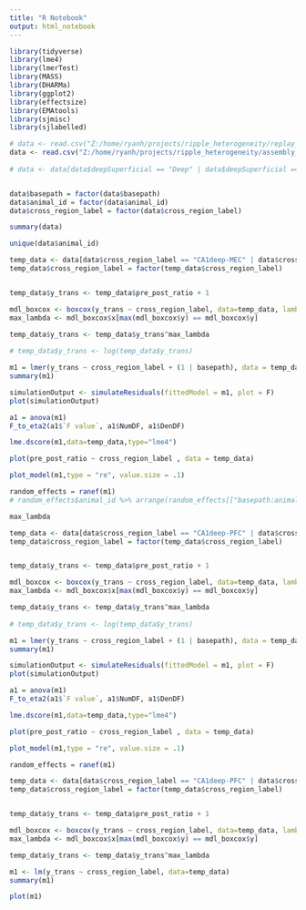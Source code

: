 ```yaml
---
title: "R Notebook"
output: html_notebook
---
```


```r

library(tidyverse)
library(lme4)
library(lmerTest)
library(MASS)
library(DHARMa)
library(ggplot2)
library(effectsize)
library(EMAtools)
library(sjmisc)
library(sjlabelled)

```


```r
# data <- read.csv("Z:/home/ryanh/projects/ripple_heterogeneity/replay_participation_for_v7_task_post.csv")
data <- read.csv("Z:/home/ryanh/projects/ripple_heterogeneity/assembly_multi_region_ind_detect_react.csv")
                  
# data <- data[data$deepSuperficial == "Deep" | data$deepSuperficial == "Superficial",]


data$basepath = factor(data$basepath)
data$animal_id = factor(data$animal_id)
data$cross_region_label = factor(data$cross_region_label)

summary(data)
```



```r
unique(data$animal_id)
```


```r

temp_data <- data[data$cross_region_label == "CA1deep-MEC" | data$cross_region_label == "CA1sup-MEC",]
temp_data$cross_region_label = factor(temp_data$cross_region_label)


temp_data$y_trans <- temp_data$pre_post_ratio + 1

mdl_boxcox <- boxcox(y_trans ~ cross_region_label, data=temp_data, lambda = seq(-5, 10, length = 100))
max_lambda <- mdl_boxcox$x[max(mdl_boxcox$y) == mdl_boxcox$y]

temp_data$y_trans <- temp_data$y_trans^max_lambda
  
# temp_data$y_trans <- log(temp_data$y_trans)

m1 = lmer(y_trans ~ cross_region_label + (1 | basepath), data = temp_data, REML=FALSE)
summary(m1)

simulationOutput <- simulateResiduals(fittedModel = m1, plot = F)
plot(simulationOutput)

a1 = anova(m1)
F_to_eta2(a1$`F value`, a1$NumDF, a1$DenDF)

lme.dscore(m1,data=temp_data,type="lme4")

plot(pre_post_ratio ~ cross_region_label , data = temp_data)

plot_model(m1,type = "re", value.size = .1)
```

```r
random_effects = ranef(m1)
# random_effects$animal_id %>% arrange(random_effects[["basepath:animal_id"]][["(Intercept)"]])
```

```r
max_lambda
```

```r
temp_data <- data[data$cross_region_label == "CA1deep-PFC" | data$cross_region_label == "CA1sup-PFC",]
temp_data$cross_region_label = factor(temp_data$cross_region_label)


temp_data$y_trans <- temp_data$pre_post_ratio + 1

mdl_boxcox <- boxcox(y_trans ~ cross_region_label, data=temp_data, lambda = seq(-5, 10, length = 100))
max_lambda <- mdl_boxcox$x[max(mdl_boxcox$y) == mdl_boxcox$y]

temp_data$y_trans <- temp_data$y_trans^max_lambda
  
# temp_data$y_trans <- log(temp_data$y_trans)

m1 = lmer(y_trans ~ cross_region_label + (1 | basepath), data = temp_data, REML=FALSE)
summary(m1)

simulationOutput <- simulateResiduals(fittedModel = m1, plot = F)
plot(simulationOutput)

a1 = anova(m1)
F_to_eta2(a1$`F value`, a1$NumDF, a1$DenDF)

lme.dscore(m1,data=temp_data,type="lme4")

plot(pre_post_ratio ~ cross_region_label , data = temp_data)

plot_model(m1,type = "re", value.size = .1)
```

```r
random_effects = ranef(m1)
```

```r
temp_data <- data[data$cross_region_label == "CA1deep-PFC" | data$cross_region_label == "CA1sup-PFC",]
temp_data$cross_region_label = factor(temp_data$cross_region_label)


temp_data$y_trans <- temp_data$pre_post_ratio + 1

mdl_boxcox <- boxcox(y_trans ~ cross_region_label, data=temp_data, lambda = seq(-5, 10, length = 100))
max_lambda <- mdl_boxcox$x[max(mdl_boxcox$y) == mdl_boxcox$y]

temp_data$y_trans <- temp_data$y_trans^max_lambda

m1 <- lm(y_trans ~ cross_region_label, data=temp_data)
summary(m1)

plot(m1)
```

```r

```

```r

```

```r

```

```r

```
```r

```